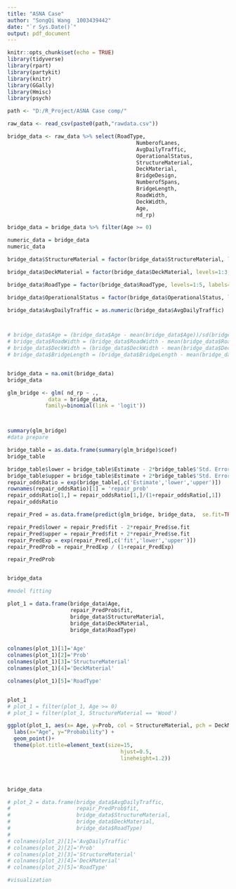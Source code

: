 ---
title: "ASNA Case"
author: "SongQi Wang  1003439442"
date: "`r Sys.Date()`"
output: pdf_document
---

```{r, echo=FALSE, message=FALSE, fig.height=7, warning=FALSE}
knitr::opts_chunk$set(echo = TRUE)
library(tidyverse)
library(rpart)
library(partykit)
library(knitr)
library(GGally)
library(Hmisc)
library(psych)

path <- "D:/R_Project/ASNA Case comp/"

raw_data <- read_csv(paste0(path,"rawdata.csv"))

bridge_data <- raw_data %>% select(RoadType, 
                                         NumberofLanes, 
                                         AvgDailyTraffic,
                                         OperationalStatus,
                                         StructureMaterial,
                                         DeckMaterial,
                                         BridgeDesign,
                                         NumberofSpans,
                                         BridgeLength,
                                         RoadWidth,
                                         DeckWidth,
                                         Age,
                                         nd_rp) 

bridge_data = bridge_data %>% filter(Age >= 0) 

numeric_data = bridge_data
numeric_data

bridge_data$StructureMaterial = factor(bridge_data$StructureMaterial, levels=1:3, labels=c('Concrete','Steel','Wood'))

bridge_data$DeckMaterial = factor(bridge_data$DeckMaterial, levels=1:3, labels=c('Concrete','Steel','Wood'))

bridge_data$RoadType = factor(bridge_data$RoadType, levels=1:5, labels=c('Highway','Thoroughfare','Secondary', 'City_St','Other'))

bridge_data$OperationalStatus = factor(bridge_data$OperationalStatus, levels=1:5, labels=c('NoRestriction','TemporaryFix','Restriction', 'Closed','NewNotOpen'))

bridge_data$AvgDailyTraffic = as.numeric(bridge_data$AvgDailyTraffic)



# bridge_data$Age = (bridge_data$Age - mean(bridge_data$Age))/sd(bridge_data$Age)
# bridge_data$RoadWidth = (bridge_data$RoadWidth - mean(bridge_data$RoadWidth))/sd(bridge_data$RoadWidth)
# bridge_data$DeckWidth = (bridge_data$DeckWidth - mean(bridge_data$DeckWidth))/sd(bridge_data$DeckWidth)
# bridge_data$BridgeLength = (bridge_data$BridgeLength - mean(bridge_data$BridgeLength))/sd(bridge_data$BridgeLength)


bridge_data = na.omit(bridge_data)
bridge_data

```

```{r, echo=FALSE, message=FALSE, warning=FALSE}

glm_bridge <- glm( nd_rp ~ .,
             data = bridge_data,
            family=binomial(link = 'logit'))



summary(glm_bridge)
#data prepare
```
  
  
```{r, echo=FALSE, message=FALSE, warning=FALSE}

  
bridge_table = as.data.frame(summary(glm_bridge)$coef)
bridge_table

bridge_table$lower = bridge_table$Estimate - 2*bridge_table$'Std. Error'
bridge_table$upper = bridge_table$Estimate + 2*bridge_table$'Std. Error'
repair_oddsRatio = exp(bridge_table[,c('Estimate','lower','upper')])
rownames(repair_oddsRatio)[1] = 'repair_prob'
repair_oddsRatio[1,] = repair_oddsRatio[1,]/(1+repair_oddsRatio[,1])
repair_oddsRatio

repair_Pred = as.data.frame(predict(glm_bridge, bridge_data,  se.fit=TRUE))

repair_Pred$lower = repair_Pred$fit - 2*repair_Pred$se.fit
repair_Pred$upper = repair_Pred$fit + 2*repair_Pred$se.fit
repair_PredExp = exp(repair_Pred[,c('fit','lower','upper')])
repair_PredProb = repair_PredExp / (1+repair_PredExp)

repair_PredProb


bridge_data

#model fitting
```

```{r, echo=FALSE, message=FALSE, warning=FALSE}

plot_1 = data.frame(bridge_data$Age,
                    repair_PredProb$fit,
                    bridge_data$StructureMaterial,
                    bridge_data$DeckMaterial,
                    bridge_data$RoadType)


colnames(plot_1)[1]='Age'
colnames(plot_1)[2]='Prob'
colnames(plot_1)[3]='StructureMaterial'
colnames(plot_1)[4]='DeckMaterial'

colnames(plot_1)[5]='RoadType'


plot_1
# plot_1 = filter(plot_1, Age >= 0)
# plot_1 = filter(plot_1, StructureMaterial == 'Wood')

ggplot(plot_1, aes(x= Age, y=Prob, col = StructureMaterial, pch = DeckMaterial) )+
  labs(x="Age", y="Probability") +
  geom_point()+
  theme(plot.title=element_text(size=15,
                                    hjust=0.5,
                                    lineheight=1.2))




bridge_data

# plot_2 = data.frame(bridge_data$AvgDailyTraffic,
#                     repair_PredProb$fit,
#                     bridge_data$StructureMaterial,
#                     bridge_data$DeckMaterial,
#                     bridge_data$RoadType)
# 
# colnames(plot_2)[1]='AvgDailyTraffic'
# colnames(plot_2)[2]='Prob'
# colnames(plot_2)[3]='StructureMaterial'
# colnames(plot_2)[4]='DeckMaterial'
# colnames(plot_2)[5]='RoadType'

#visualization
```







